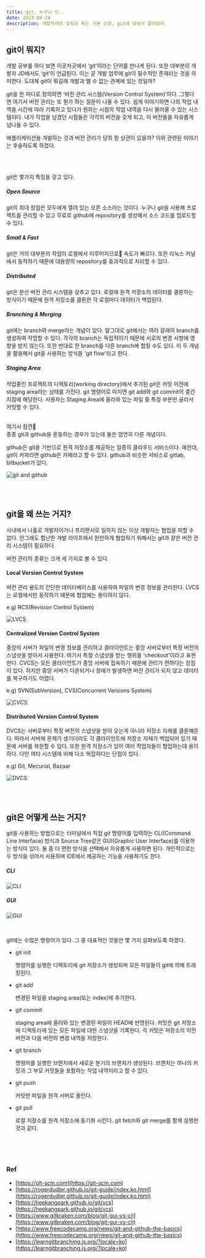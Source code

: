 ```yaml
---
title: git, 누구냐 넌..
date: 2023-04-24
description: 개발자라면 갖춰야 하는 기본 소양, git에 대해서 알아보자.
---
```


## git이 뭐지?

개발 공부를 하다 보면 이곳저곳에서 ‘git’이라는 단어를 만나게 된다. 또한 대부분의 개발자 JD에서도 ‘git’이 언급된다. 이는 곧 개발 업무에 git이 필수적인 존재라는 것을 의미한다. 도대체 git이 뭐길래 개발과 뗄 수 없는 관계에 있는 것일까?

git을 한 마디로 정의하면 ‘버전 관리 시스템(Version Control System)’이다. 그렇다면 여기서 버전 관리는 또 뭔가 하는 질문이 나올 수 있다. 쉽게 이야기하면 나의 작업 내역을 시간에 따라 기록하고 있다가 원하는 시점의 작업 내역을 다시 불러올 수 있는 시스템이다. 내가 작업을 남겼던 시점들은 각각의 버전을 갖게 되고, 이 버전들을 자유롭게 넘나들 수 있다.

애플리케이션을 개발하는 것과 버전 관리가 당최 뭔 상관이 있을까? 이와 관련된 이야기는 후술하도록 하겠다.

<br />
<br />

git은 몇가지 특징을 갖고 있다.

##### Open Source

git의 최대 장점은 모두에게 열려 있는 오픈 소스라는 것이다. 누구나 git을 사용해 프로젝트를 관리할 수 있고 무료로 github에 repository를 생성해서 소스 코드를 업로드할 수 있다.

##### Small & Fast

git은 거의 대부분의 작업이 로컬에서 이루어지므로 속도가 빠르다. 또한 리눅스 커널에서 동작하기 때문에 대용량의 repository를 효과적으로 처리할 수 있다.

##### Distributed

git은 분산 버전 관리 시스템을 갖추고 있다. 로컬에 원격 저장소의 데이터를 클론하는 방식이기 때문에 원격 저장소를 클론한 각 로컬마다 데이터가 백업된다.

##### Branching & Merging

git에는 branch와 merge라는 개념이 있다. 말그대로 git에서는 여러 갈래의 branch를 생성하여 작업할 수 있다. 각각의 branch는 독립적이기 때문에 서로의 변경 사항에 영향을 받지 않는다. 또한 반대로 한 branch를 다른 branch에 합칠 수도 있다. 이 두 개념을 활용해서 git을 사용하는 방식을 'git flow'라고 한다.

##### Staging Area

작업중인 프로젝트의 디렉토리(working directory)에서 추가된 git은 커밋 이전에 staging area라는 상태를 가진다. git 명령어로 따지면 git add와 git commit의 중간 지점에 해당한다. 사용자는 Staging Area에 올라와 있는 파일 중 특정 부분만 골라서 커밋할 수 있다.

<br />
여기서 잠깐🤚
<br />
종종 git과 github을 혼동하는 경우가 있는데 둘은 엄연히 다른 개념이다.

github은 git을 기반으로 원격 저장소를 제공하는 일종의 클라우드 서비스이다. 예컨대, git이 커피라면 github은 카페라고 할 수 있다. github과 비슷한 서비스로 gitlab, bitbucket가 있다.

![git and github](../public/20230424/git.jpg)

<br />
<br />

## git을 왜 쓰는 거지?

사내에서 나홀로 개발자이거나 프리랜서로 일하지 않는 이상 개발자는 협업을 피할 수 없다. 안그래도 험난한 개발 라이프에서 원만하게 협업하기 위해서는 git과 같은 버전 관리 시스템이 필요하다.

버전 관리의 종류는 크게 세 가지로 볼 수 있다.

#### Local Version Control System

버전 관리 용도의 간단한 데이터베이스를 사용하여 파일의 변경 정보를 관리한다. LVCS는 로컬에서만 동작하기 때문에 협업에는 용이하지 않다.

e.g) RCS(Revision Control System)

![LVCS](../public/20230424/LVCS.jpg)

#### Centralized Version Control System

중앙의 서버가 파일의 변경 정보를 관리하고 클라이언트는 중앙 서버로부터 특정 버전의 스냅샷을 받아서 사용한다. 여기서 특정 스냅샷을 받는 행위를 'checkout'이라고 표현한다. CVCS는 모든 클라이언트가 중앙 서버에 접속하기 때문에 관리가 편하다는 장점이 있다. 하지만 중앙 서버가 다운되거나 장애가 발생하면 버전 관리가 되지 않고 데이터를 복구하기도 어렵다.

e.g) SVN(SubVersion), CVS(Concurrent Versions System)

![CVCS](../public/20230424/CVCS.jpg)

#### Distributed Version Control System

DVCS는 서버로부터 특정 버전의 스냅샷을 받아 오는게 아니라 저장소 자체를 클론해온다. 따라서 서버에 문제가 생기더라도 각 클라이언트에 저장소 자체가 백업되어 있기 때문에 서버를 복원할 수 있다. 또한 원격 저장소가 있어 여러 작업자들이 협업하는데 용이하다. 다만 여타 시스템에 비해 다소 복잡하다는 단점이 있다.

e.g) Git, Mecurial, Bazaar

![DVCS](../public/20230424/DVCS.jpg)

<br />
<br />

## git은 어떻게 쓰는 거지?

git을 사용하는 방법으로는 터미널에서 직접 git 명령어를 입력하는 CLI(Command Line Interface) 방식과 Source Tree같은 GUI(Graphic User Interface)를 이용하는 방식이 있다. 둘 중 더 편한 방식을 선택해서 자유롭게 사용하면 된다. 개인적으로는 두 방식을 섞어서 사용하며 IDE에서 제공하는 기능을 사용하기도 한다.

##### CLI

![CLI](../public/20230424/git_CLI.jpg)

##### GUI

![GUI](../public/20230424/git_GUI.jpg)

<br />

git에는 수많은 명령어가 있다. 그 중 대표적인 것들만 몇 가지 살펴보도록 하겠다.

- git init

  명령어를 실행한 디렉토리에 git 저장소가 생성되며 모든 파일들이 git에 의해 트래킹된다.

- git add

  변경된 파일을 staging area(또는 index)에 추가한다.

- git commit

  staging area에 올라와 있는 변경된 파일이 HEAD에 반영된다. 커밋은 git 저장소에 디렉토리에 있는 모든 파일에 대한 스냅샷을 기록한다. 각 커밋은 저장소의 이전 버전과 다음 버전의 변경 내역을 저장한다.

- git branch

  명령어를 실행한 브랜치에서 새로운 분기의 브랜치가 생성된다. 브랜치는 하나의 커밋과 그 부모 커밋들을 포함하는 작업 내역이라고 할 수 있다.

- git push

  커밋한 파일을 원격 서버로 올린다.

- git pull

  로컬 저장소를 원격 저장소에 동기화 시킨다. git fetch와 git merge를 함께 실행한 것과 같다.

<br />
<br />
<br />

### Ref

- [https://git-scm.com](https://git-scm.com)
- [https://rogerdudler.github.io/git-guide/index.ko.html](https://rogerdudler.github.io/git-guide/index.ko.html)
- [https://heekangpark.github.io/git/vcs](https://heekangpark.github.io/git/vcs)
- [https://www.gitkraken.com/blog/git-gui-vs-cli](https://www.gitkraken.com/blog/git-gui-vs-cli)
- [https://www.freecodecamp.org/news/git-and-github-the-basics](https://www.freecodecamp.org/news/git-and-github-the-basics)
- [https://learngitbranching.js.org/?locale=ko](https://learngitbranching.js.org/?locale=ko)
